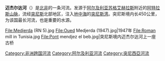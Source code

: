 {{unreferenced|time=2011-01-29T02:18:09+00:00}}
{{Infobox River | river_name =迈杰尔达河
| image_name =Medjerda river drainage basin-fr.svg
| caption = 迈杰尔达河流域
| origin = [[阿尔及利亚|阿尔及利亚]][[苏格艾赫拉斯|苏格艾赫拉斯]]附近
| mouth = [[地中海|地中海]]（[[突尼斯湾|突尼斯湾]]）
| basin_countries = [[阿尔及利亚|阿尔及利亚]]、[[突尼斯|突尼斯]]
| length = {{convert|460|km|mi|abbr=on}}
| watershed = 22000km²
}}
'''迈杰尔达河'''（{{lang-ar|'''نهر مجردا'''}}）是[[北非|北非]]的一条河流。发源于[[阿尔及利亚|阿尔及利亚]][[苏格艾赫拉斯|苏格艾赫拉斯]]附近的[[阿特拉斯山脉|阿特拉斯山脉]]，流经[[突尼斯|突尼斯]]北部地区，注入[[地中海|地中海]]的[[突尼斯湾|突尼斯湾]]。突尼斯境内长450公里，为该国最长河流，也是重要的水源。
<gallery>
File:Medjerda (RN 5).jpg
File:Oued Medjerda (1947).jpg|1947年
File:Roman mill in Tunisia.jpg
File:Pont mendjez el beb.jpg|突尼斯境内迈杰尔达河上一座古桥
</gallery>
{{commons|Medjerda}}
{{DEFAULTSORT:Medjerda}}
[[Category:非洲跨国河流|Category:非洲跨国河流]]
[[Category:阿尔及利亚河流|Category:阿尔及利亚河流]]
[[Category:突尼西亞河流|Category:突尼西亞河流]]